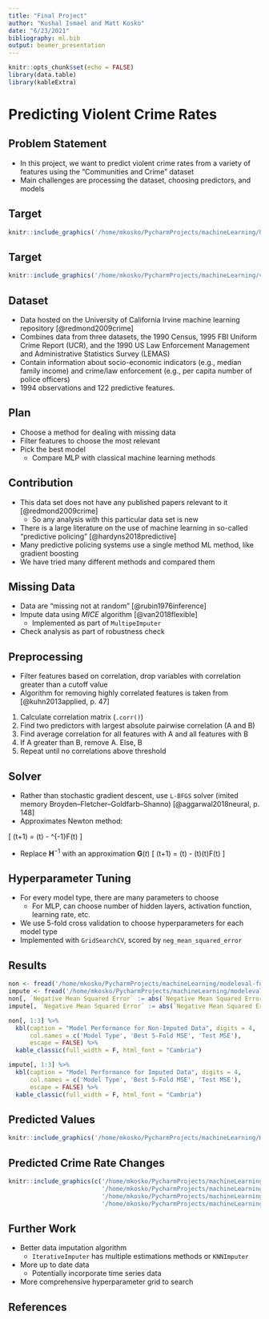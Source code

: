```yaml
---
title: "Final Project"
author: "Kushal Ismael and Matt Kosko"
date: "6/23/2021"
bibliography: ml.bib
output: beamer_presentation
---
```


```r
knitr::opts_chunk$set(echo = FALSE)
library(data.table)
library(kableExtra)
```

# Predicting Violent Crime Rates

## Problem Statement
- In this project, we want to predict violent crime rates from a variety of features using the "Communities and Crime" dataset
- Main challenges are processing the dataset, choosing predictors, and models

## Target

```r
knitr::include_graphics('/home/mkosko/PycharmProjects/machineLearning/histogram.png')
```

## Target

```r
knitr::include_graphics('/home/mkosko/PycharmProjects/machineLearning/violent.png')
```

## Dataset
- Data hosted on the University of California Irvine machine learning repository [@redmond2009crime]
- Combines data from three datasets, the 1990 Census, 1995 FBI Uniform Crime Report (UCR), and the 1990 US Law Enforcement Management and Administrative Statistics Survey (LEMAS) 
- Contain information about socio-economic indicators (e.g., median family income) and crime/law enforcement (e.g., per capita number of police officers)
- 1994 observations and 122 predictive features. 

## Plan
- Choose a method for dealing with missing data
- Filter features to choose the most relevant
- Pick the best model
  - Compare MLP with classical machine learning methods


## Contribution
- This data set does not have any published papers relevant to it [@redmond2009crime]
  - So any analysis with this particular data set is new
- There is a large literature on the use of machine learning in so-called "predictive policing" [@hardyns2018predictive]
- Many predictive policing systems use a single method ML method, like gradient boosting
- We have tried many different methods and compared them

## Missing Data
- Data are "missing not at random" [@rubin1976inference]
- Impute data using *MICE* algorithm [@van2018flexible]
  - Implemented as part of `MultipeImputer`
- Check analysis as part of robustness check

## Preprocessing
- Filter features based on correlation, drop variables with correlation greater than a cutoff value 
- Algorithm for removing highly correlated features is taken from [@kuhn2013applied, p. 47]

1. Calculate correlation matrix (`.corr()`)
2. Find two predictors with largest absolute pairwise correlation (A and B)
3. Find average correlation for all features with A and all features with B
4. If A greater than B, remove A. Else, B
5. Repeat until no correlations above threshold


## Solver
- Rather than stochastic gradient descent, use `L-BFGS` solver (imited memory Broyden–Fletcher–Goldfarb–Shanno) [@aggarwal2018neural, p. 148]
- Approximates Newton method: 

\[
\mathbf{W}(t+1) = \mathbf{W}(t) - \mathbf{H}^{-1}\nabla F(t)
\]

- Replace $\mathbf{H}^{-1}$ with an approximation $\mathbf{G}(t)$
\[
\mathbf{W}(t+1) = \mathbf{W}(t) - \alpha(t)\mathbf{G}(t)\nabla F(t)
\]

## Hyperparameter Tuning
- For every model type, there are many parameters to choose
  - For MLP, can choose number of hidden layers, activation function, learning rate, etc.
- We use 5-fold cross validation to choose hyperparameters for each model type
- Implemented with `GridSearchCV`, scored by `neg_mean_squared_error`

## Results
```r
non <- fread('/home/mkosko/PycharmProjects/machineLearning/modeleval-full.csv')
impute <- fread('/home/mkosko/PycharmProjects/machineLearning/modeleval-impute.csv')
non[, `Negative Mean Squared Error` := abs(`Negative Mean Squared Error`)]
impute[, `Negative Mean Squared Error` := abs(`Negative Mean Squared Error`)]

non[, 1:3] %>%
  kbl(caption = "Model Performance for Non-Imputed Data", digits = 4, 
      col.names = c('Model Type', 'Best 5-Fold MSE', 'Test MSE'), 
      escape = FALSE) %>%
  kable_classic(full_width = F, html_font = "Cambria")
```

```r
impute[, 1:3] %>%
  kbl(caption = "Model Performance for Imputed Data", digits = 4, 
      col.names = c('Model Type', 'Best 5-Fold MSE', 'Test MSE'), 
      escape = FALSE) %>%
  kable_classic(full_width = F, html_font = "Cambria")
```

## Predicted Values
```r
knitr::include_graphics('/home/mkosko/PycharmProjects/machineLearning/Histogram_Comparison.png')
```

## Predicted Crime Rate Changes

```r
knitr::include_graphics(c('/home/mkosko/PycharmProjects/machineLearning/Scatter-PopDens.png',
                          '/home/mkosko/PycharmProjects/machineLearning/Scatter-LandArea.png',
                          '/home/mkosko/PycharmProjects/machineLearning/Scatter-PctUnemployed.png',
                          '/home/mkosko/PycharmProjects/machineLearning/Scatter-PctEmploy.png'))
``` 


## Further Work
- Better data imputation algorithm
  - `IterativeImputer` has multiple estimations methods or `KNNImputer`
- More up to date data
  - Potentially incorporate time series data
- More comprehensive hyperparameter grid to search

## References {.allowframebreaks}